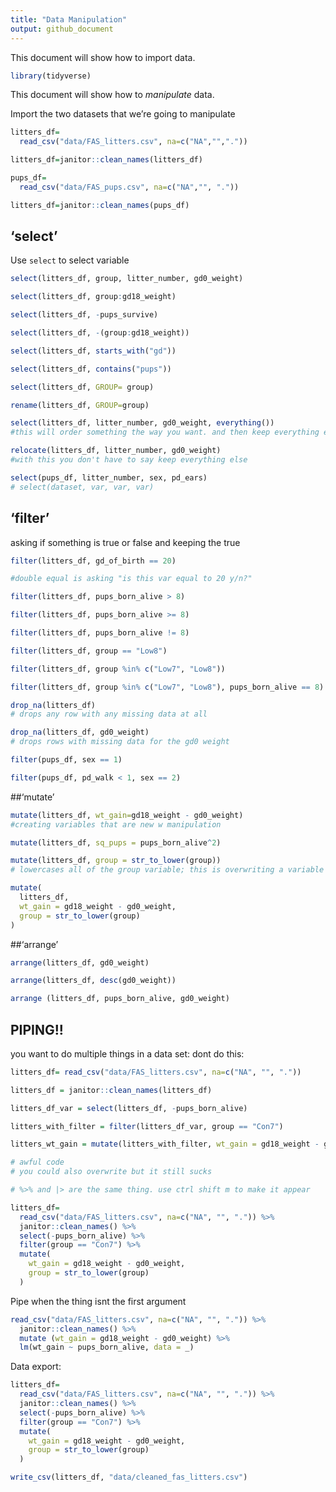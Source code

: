 ```yaml
---
title: "Data Manipulation"
output: github_document
---
```


This document will show how to import data.

```r
library(tidyverse)
```

This document will show how to *manipulate* data.

Import the two datasets that we're going to manipulate

```r
litters_df=
  read_csv("data/FAS_litters.csv", na=c("NA","","."))

litters_df=janitor::clean_names(litters_df)

pups_df=
  read_csv("data/FAS_pups.csv", na=c("NA","", "."))

litters_df=janitor::clean_names(pups_df)

```

## 'select'

Use `select` to select variable

```r
select(litters_df, group, litter_number, gd0_weight)
```

```r
select(litters_df, group:gd18_weight)
```

```r
select(litters_df, -pups_survive)
```

```r
select(litters_df, -(group:gd18_weight))
```

```r
select(litters_df, starts_with("gd"))

select(litters_df, contains("pups"))
```

```r
select(litters_df, GROUP= group)

rename(litters_df, GROUP=group)

select(litters_df, litter_number, gd0_weight, everything())
#this will order something the way you want. and then keep everything else

relocate(litters_df, litter_number, gd0_weight)
#with this you don't have to say keep everything else
```

```r
select(pups_df, litter_number, sex, pd_ears)
# select(dataset, var, var, var)
```

## 'filter'
asking if something is true or false and keeping the true

```r
filter(litters_df, gd_of_birth == 20)

#double equal is asking "is this var equal to 20 y/n?"
```

```r
filter(litters_df, pups_born_alive > 8)

filter(litters_df, pups_born_alive >= 8)
```

```r
filter(litters_df, pups_born_alive != 8)
```

```r
filter(litters_df, group == "Low8")

filter(litters_df, group %in% c("Low7", "Low8"))
```

```r
filter(litters_df, group %in% c("Low7", "Low8"), pups_born_alive == 8)
```

```r
drop_na(litters_df)
# drops any row with any missing data at all

drop_na(litters_df, gd0_weight)
# drops rows with missing data for the gd0 weight

```

```r
filter(pups_df, sex == 1)

filter(pups_df, pd_walk < 1, sex == 2)

```

##'mutate'

```r
mutate(litters_df, wt_gain=gd18_weight - gd0_weight)
#creating variables that are new w manipulation

mutate(litters_df, sq_pups = pups_born_alive^2)

mutate(litters_df, group = str_to_lower(group))
# lowercases all of the group variable; this is overwriting a variable

mutate(
  litters_df,
  wt_gain = gd18_weight - gd0_weight,
  group = str_to_lower(group)
)
```

##'arrange'

```r
arrange(litters_df, gd0_weight)

arrange(litters_df, desc(gd0_weight))

arrange (litters_df, pups_born_alive, gd0_weight)
```

## PIPING!!

you want to do multiple things in a data set:
dont do this:

```r
litters_df= read_csv("data/FAS_litters.csv", na=c("NA", "", "."))

litters_df = janitor::clean_names(litters_df)

litters_df_var = select(litters_df, -pups_born_alive)

litters_with_filter = filter(litters_df_var, group == "Con7")

litters_wt_gain = mutate(litters_with_filter, wt_gain = gd18_weight - gd0_weight)

# awful code
# you could also overwrite but it still sucks
```

```r
# %>% and |> are the same thing. use ctrl shift m to make it appear

litters_df=
  read_csv("data/FAS_litters.csv", na=c("NA", "", ".")) %>% 
  janitor::clean_names() %>% 
  select(-pups_born_alive) %>% 
  filter(group == "Con7") %>% 
  mutate(
    wt_gain = gd18_weight - gd0_weight,
    group = str_to_lower(group)
  )
```

Pipe when the thing isnt the first argument 

```r
read_csv("data/FAS_litters.csv", na=c("NA", "", ".")) %>% 
  janitor::clean_names() %>% 
  mutate (wt_gain = gd18_weight - gd0_weight) %>% 
  lm(wt_gain ~ pups_born_alive, data = _)
```

Data export:
```r
litters_df=
  read_csv("data/FAS_litters.csv", na=c("NA", "", ".")) %>% 
  janitor::clean_names() %>% 
  select(-pups_born_alive) %>% 
  filter(group == "Con7") %>% 
  mutate(
    wt_gain = gd18_weight - gd0_weight,
    group = str_to_lower(group)
  )

write_csv(litters_df, "data/cleaned_fas_litters.csv")
```

